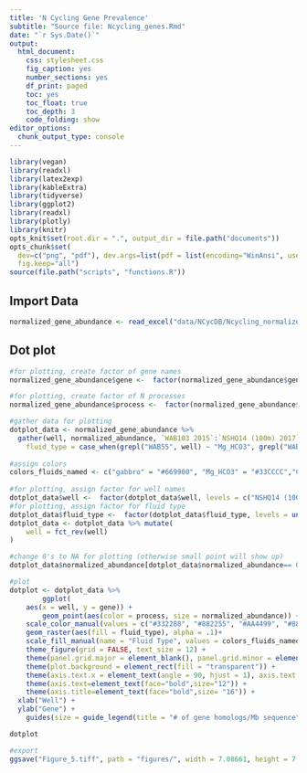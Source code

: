 ```yaml
---
title: 'N Cycling Gene Prevalence'
subtitle: "Source file: Ncycling_genes.Rmd"
date: "`r Sys.Date()`"
output:
  html_document: 
    css: stylesheet.css
    fig_caption: yes
    number_sections: yes
    df_print: paged
    toc: yes
    toc_float: true
    toc_depth: 3
    code_folding: show
editor_options:
  chunk_output_type: console
---
```



```r
library(vegan)
library(readxl)
library(latex2exp)
library(kableExtra)
library(tidyverse)
library(ggplot2)
library(readxl)
library(plotly)
library(knitr)
opts_knit$set(root.dir = ".", output_dir = file.path("documents"))
opts_chunk$set(
  dev=c("png", "pdf"), dev.args=list(pdf = list(encoding="WinAnsi", useDingbats=FALSE)),
  fig.keep="all")
source(file.path("scripts", "functions.R"))
```

## Import Data
```r
normalized_gene_abundance <- read_excel("data/NCycDB/Ncycling_normalized_geneabundances_95.xlsx")
```


## Dot plot
```r
#for plotting, create factor of gene names
normalized_gene_abundance$gene <-  factor(normalized_gene_abundance$gene, levels = c("nifD", "hdh", "hzsA", "hzo", "nxrB", "hao", "Bacterial amoA", "Archaeal amoA", "nrfA", "nosZ", "norB", "nirS", "nirK", "narG", "napA", "nirA", "nasA", "narB"))

#for plotting, create factor of N processes
normalized_gene_abundance$process <-  factor(normalized_gene_abundance$process, levels = c("Assimilatory nitrate reduction", "Dissimilatory nitrate reduction", "Denitrification", "DNRA", "Nitrification", "Annamox", "Nitrogen fixation"))

#gather data for plotting
dotplot_data <- normalized_gene_abundance %>%
  gather(well, normalized_abundance, `WAB103 2015`:`NSHQ14 (100m) 2017`) %>% mutate(
  	fluid_type = case_when(grepl("WAB55", well) ~ "Mg_HCO3", grepl("WAB56", well) ~ "Ca_OH", grepl("WAB71", well) ~ "Ca_OH", grepl("WAB104", well) ~ "Mg_HCO3", grepl("WAB105", well) ~ "Mg_HCO3", grepl("WAB103", well) ~ "gabbro", grepl("NSHQ3B", well) ~ "Mg_HCO3", grepl("WAB188", well) ~ "gabbro", grepl("NSHQ4", well) ~ "Ca_OH", grepl("NSHQ14", well) ~ "Ca_OH"))
  
#assign colors 	
colors_fluids_named <- c("gabbro" = "#669900", "Mg_HCO3" = "#33CCCC","Ca_OH" = "#330099")
 
#for plotting, assign factor for well names
dotplot_data$well <-  factor(dotplot_data$well, levels = c("NSHQ14 (100m) 2017", "NSHQ14 (55m) 2017", "NSHQ14 2015", "WAB71 2017", "WAB71 2015", "WAB56 2015", "NSHQ4 2017", "NSHQ4 2015", "WAB55 2017", "WAB55 2015", "WAB105 2017", "WAB104 2017", "NSHQ3B 2015", "WAB188 2017", "WAB188 2015", "WAB103 2015"))
#for plotting, assign factor for fluid type
dotplot_data$fluid_type <-  factor(dotplot_data$fluid_type, levels = unique(dotplot_data$fluid_type))
dotplot_data <- dotplot_data %>% mutate(
	well = fct_rev(well)
)

#change 0's to NA for plotting (otherwise small point will show up)
dotplot_data$normalized_abundance[dotplot_data$normalized_abundance== 0.00] <- NA

#plot
dotplot <- dotplot_data %>% 
		ggplot(
	aes(x = well, y = gene)) +
		geom_point(aes(color = process, size = normalized_abundance)) +
	scale_color_manual(values = c("#332288", "#882255", "#AA4499", "#88CCEE", "#117733", "#44BB99",  "#CC6677")) +
	geom_raster(aes(fill = fluid_type), alpha = .1)+
	scale_fill_manual(name = "Fluid Type", values = colors_fluids_named, labels = unname(latex2exp::TeX(c( "gabbro", "Mg$^{2+}$ - HCO$_{3}^{-}$", "Ca$^{2+}$ - OH$^{-}$")))) +
	theme_figure(grid = FALSE, text_size = 12) +
	theme(panel.grid.major = element_blank(), panel.grid.minor = element_blank())+
	theme(plot.background = element_rect(fill = "transparent")) +
	theme(axis.text.x = element_text(angle = 90, hjust = 1), axis.text.y = element_text(face = "italic"))+
	theme(axis.text=element_text(face="bold",size="12")) +
	theme(axis.title=element_text(face="bold",size= "16")) +
  xlab("Well") +
  ylab("Gene") +
	guides(size = guide_legend(title = "# of gene homologs/Mb sequence"), color = guide_legend(title = 'N-cycling Process'))

dotplot

#export 
ggsave("Figure_5.tiff", path = "figures/", width = 7.08661, height = 7.08661, device='tiff', bg='white', dpi=300)
```


